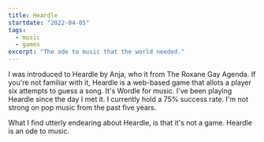 ```yaml
---
title: Heardle
startdate: "2022-04-05"
tags:
  - music
  - games
excerpt: "The ode to music that the world needed."
---
```

I was introduced to Heardle by Anja, who it from The Roxane Gay Agenda. If you're not familiar with it, Heardle is a web-based game that allots a player six attempts to guess a song. It's Wordle for music. I've been playing Heardle since the day I met it. I currently hold a 75% success rate. I'm not strong on pop music from the past five years.

What I find utterly endearing about Heardle, is that it's not a game. Heardle is an ode to music.
